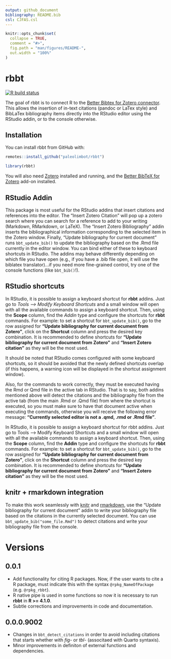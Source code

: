 ```yaml
---
output: github_document
bibliography: README.bib
csl: CJFAS.csl
---
```


<!-- README.md is generated from README.Rmd. Please edit that file -->

```r
knitr::opts_chunk$set(
  collapse = TRUE,
  comment = "#>",
  fig.path = "man/figures/README-",
  out.width = "100%"
)
```

# rbbt

<!-- badges: start -->
[![R build status](https://github.com/paleolimbot/rbbt/workflows/R-CMD-check/badge.svg)](https://github.com/paleolimbot/rbbt/actions)
<!-- badges: end -->

The goal of rbbt is to connect R to the [Better Bibtex for Zotero connector](https://retorque.re/zotero-better-bibtex/). This allows the insertion of in-text citations (pandoc or LaTex style) and BibLaTex bibliography items directly into the RStudio editor using the RStudio addin, or to the console otherwise.

## Installation

You can install rbbt from GitHub with:

``` r
remotes::install_github("paleolimbot/rbbt")
```

```r
library(rbbt)
```

You will also need [Zotero](https://www.zotero.org/) installed and running, and the [Better BibTeX for Zotero](https://retorque.re/zotero-better-bibtex/installation/) add-on installed.

## RStudio Addin

This package is most useful for the RStudio addins that insert citations and references into the editor. The "Insert Zotero Citation" will pop up a zotero search where you can search for a reference to add to your writing (Markdown, RMarkdown, or LaTeX). The "Insert Zotero Bibliography" addin inserts the bibliographical information corresponding to the selected item in the Zotero window. Finally, "Update bibliography for current document" runs `bbt_update_bib()` to update the bibliography based on the .Rmd file currently in the editor window. You can bind either of these to keyboard shortcuts in RStudio. The addins may behave differently depending on which file you have open (e.g., if you have a .bib file open, it will use the biblatex translator)...if you need more fine-grained control, try one of the console functions (like `bbt_bib()`!).

## RStudio shortcuts

In RStudio, it is possible to assign a keyboard shortcut for **rbbt** addins. Just go to *Tools --> Modify Keyboard Shortcuts* and a small window will open with all the available commands to assign a keyboard shortcut. Then, using the **Scope** column, find the *Addin* type and configure the shortcuts for **rbbt** commands. For example: to set a shortcut for `bbt_update_bib()`, go to the row assigned for **"Update bibliography for current document from Zotero "**, click on the **Shortcut** column and press the desired key combination. It is recommended to define shortcuts for **"Update bibliography for current document from Zotero "** and **"Insert Zotero citation "** as they will be the most used.

It should be noted that RStudio comes configured with some keyboard shortcuts, so it should be avoided that the newly defined shortcuts overlap (if this happens, a warning icon will be displayed in the shortcut assignment window).

Also, for the commands to work correctly, they must be executed having the Rmd or Qmd file in the active tab in RStudio. That is to say, both addins mentioned above will detect the citations and the bibliography file from the active tab (from the main .Rmd or .Qmd file) from where the shortcut is executed, so you must make sure to have that document active when executing the commands, otherwise you will receive the following error message: **"Currently selected editor is not a .qmd, .rmd or .Rmd file "**.

In RStudio, it is possible to assign a keyboard shortcut for rbbt addins. Just go to Tools --> Modify Keyboard Shortcuts and a small window will open with all the available commands to assign a keyboard shortcut. Then, using the **Scope** column, find the **Addin** type and configure the shortcuts for **rbbt** commands. For example: to set a shortcut for `bbt_update_bib()`, go to the row assigned for **"Update bibliography for current document from Zotero "**, click on the **Shortcut** column and press the desired key combination. It is recommended to define shortcuts for **"Update bibliography for current document from Zotero "** and **"Insert Zotero citation "** as they will be the most used.

## knitr + rmarkdown integration

To make this work seamlessly with [knitr](https://yihui.org/knitr/) and [rmarkdown](https://rmarkdown.rstudio.com/), use the "Update bibliography for current document" addin to write your bibliography file based on the citations in the currently selected document. You can use `bbt_update_bib("some_file.Rmd")` to detect citations and write your bibliography file from the console.

# Versions

## 0.0.1
* Add functionality for citing R packages. Now, if the user wants to cite a R package, must indicate this with the syntax `@rpkg_NameOfPackage` (e.g. `@rpkg_rbbt`).
* R native pipe is used in some functions so now it is necessary to run **rbbt** in **R >= 4.1.0**.
* Subtle corrections and improvements in code and documentation.

## 0.0.0.9002

* Changes in `bbt_detect_citations` in order to avoid including citations that starts whether with *fig-* or *tbl-* (associtaed with Quarto syntaxis).
* Minor improvements in definiton of external functions and dependencies.
